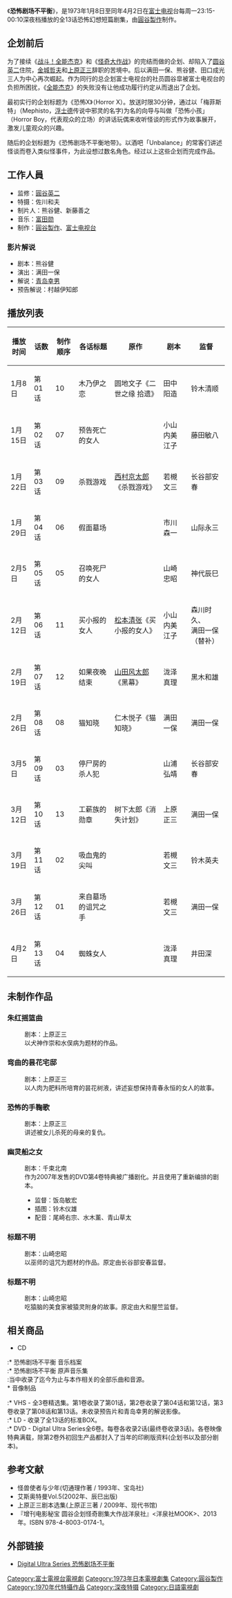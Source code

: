 {{inappropriate tone|time=2013-08-20T09:27:07+00:00}}
《'''恐怖剧场不平衡'''》，是1973年1月8日至同年4月2日在[[富士电视|富士电视]]台每周一23:15-00:10深夜档播放的全13话恐怖幻想短篇剧集，由[[圓谷製作|圓谷製作]]制作。

== 企划前后 ==
为了接续《[[Mj万能号|战斗！全能杰克]]》和《[[怪奇大作战|怪奇大作战]]》的完结而做的企划、却陷入了[[圆谷英二|圆谷英二]]住院，[[金城哲夫|金城哲夫]]和[[上原正三|上原正三]]辞职的苦境中。后以满田一保、熊谷健、田口成光三人为中心再次崛起。作为同行的总企划富士电视台的社员圆谷皐被富士电视台的负担所困扰，《[[Mj万能号|全能杰克]]》的失败没有让他成功履行约定从而退出了企划。

最初实行的企划标题为《恐怖X》（Horror X）。放送时限30分钟，通过以「梅菲斯特」（Mephisto，[[浮士德|浮士德]]传说中邪灵的名字)为名的向导与叫做「恐怖小孩」（Horror Boy，代表观众的立场）的讲话玩偶来收听怪谈的形式作为故事展开，激发儿童观众的兴趣。

随后的企划标题为《恐怖剧场不平衡地带》。以酒吧「Unbalance」的常客们讲述怪谈而卷入类似怪事件，为此设想过数名角色。经过以上这些企划而完成作品。

== 工作人員 ==
* 监修：[[圓谷英二|圓谷英二]]
* 特摄：佐川和夫
* 制片人：熊谷健、新藤善之
* 音乐：[[富田勋|富田勋]]
* 制作：[[圓谷製作|圓谷製作]]、[[富士电视台|富士电视台]]

=== 影片解说 ===
* 剧本：熊谷健
* 演出：满田一保
* 解说：[[青岛幸男|青岛幸男]]
* 预告解说：村越伊知郎

== 播放列表 ==
{| class="wikitable"
|-
! 播放时间 !! 话数 !! 制作顺序 !! 各话标题 !! 原作 !! 剧本 !! 监督
|-
| 1月8日 || 第01话 || 10 || 木乃伊之恋 || 圆地文子《二世之缘 拾遗》 || 田中阳造 || 铃木清顺
|-
| 1月15日 || 第02话 || 07 || 预告死亡的女人 ||  || 小山内美江子 || 藤田敏八
|-
| 1月22日 || 第03话 || 09 || 杀戮游戏 || [[西村京太郎|西村京太郎]]《杀戮游戏》 || 若槻文三 || 长谷部安春
|-
| 1月29日 || 第04话 || 06 || 假面墓场 ||  || 市川森一 || 山际永三
|-
| 2月5日 || 第05话 || 05 || 召唤死尸的女人 ||  || 山崎忠昭 || 神代辰巳
|-
| 2月12日 || 第06话 || 11 || 买小报的女人 || [[松本清张|松本清张]]《买小报的女人》 || 小山内美江子 || 森川时久、<br> 满田一保（替补）
|-
| 2月19日 || 第07话 || 12 || 如果夜晚结束 || [[山田风太郎|山田风太郎]]《黑幕》 || 泷泽真理 || 黑木和雄
|-
| 2月26日 || 第08话 || 08 || 猫知晓 || 仁木悦子《猫知晓》 || 满田一保 || 满田一保
|-
| 3月5日 || 第09话 || 03 || 停尸房的杀人犯 ||  || 山浦弘靖 || 长谷部安春
|-
| 3月12日 || 第10话 || 13 || 工薪族的勋章 || 树下太郎《消失计划》 || 上原正三 || 满田一保
|-
| 3月19日 || 第11话 || 02 || 吸血鬼的尖叫 ||  || 若槻文三 || 铃木英夫
|-
| 3月26日 || 第12话 || 01 || 来自墓场的诅咒之手 ||  || 若槻文三 || 满田一保
|-
| 4月2日 || 第13话 || 04 || 蜘蛛女人 ||  || 泷泽真理 || 井田深
|}

== 未制作作品 ==
=== 朱红摇篮曲 ===
:剧本：上原正三
:以犬神作崇和水俣病为题材的作品。

=== 弯曲的昙花宅邸 ===
:剧本：上原正三
:以人肉为肥料所培育的昙花树液，讲述妄想保持青春永恒的女人的故事。
=== 恐怖的手鞠歌 ===
:剧本：上原正三
:讲述被女儿杀死的母亲的复仇。
=== 幽灵船之女 ===
:剧本：千束北南
:作为2007年发售的DVD第4卷特典被广播剧化。并且使用了重新编排的剧本。
:* 监督：饭岛敏宏
:* 插图：铃木仪雄
:* 配音：尾崎右宗、水木薰、青山草太
=== 标题不明 ===
:剧本：山崎忠昭
:以巫师的诅咒为题材的作品。原定由长谷部安春监督。
=== 标题不明 ===
:剧本：山崎忠昭
:吃猿脑的美食家被猿灵附身的故事。原定由大和屋竺监督。

== 相关商品 ==
* CD
:* 恐怖剧场不平衡 音乐档案<br />
:* 恐怖剧场不平衡 原声音乐集<br />
:当中收录了迄今为止与本作相关的全部乐曲和音源。<br />
* 音像制品
:* VHS - 全3卷精选集。第1卷收录了第01话，第2卷收录了第04话和第12话，第3卷收录了第08话和第13话。未收录预告片和青岛幸男的解说影像。<br />
:* LD - 收录了全13话的标准BOX。<br />
:* DVD - Digital Ultra Series全6卷。每卷各收录2话(最终卷收录3话)。各卷映像特典满载，除第2卷外初回生产品都封入了当年的印刷版资料(企划书以及部分剧本)。

== 参考文献 ==
* 怪兽使者与少年(切通理作著 / 1993年、宝岛社)
* 艾斯奥特曼Vol.5(2002年、辰巳出版)
* 上原正三剧本选集(上原正三著 / 2009年、现代书馆)
* 『增刊电影秘宝 圆谷企划怪奇剧集大作战洋泉社』<洋泉社MOOK>、2013年。ISBN 978-4-8003-0174-1。

== 外部链接 ==
* [https://web.archive.org/web/20130626005753/http://www.dus.jp/digital_ultra_series/unbalance/index.html Digital Ultra Series 恐怖剧场不平衡]

{{DEFAULTSORT:Kyofu Gekijo Anbaransu}}
[[Category:富士電視台電視劇|Category:富士電視台電視劇]]
[[Category:1973年日本電視劇集|Category:1973年日本電視劇集]]
[[Category:圓谷製作|Category:圓谷製作]]
[[Category:1970年代特攝作品|Category:1970年代特攝作品]]
[[Category:深夜特摄|Category:深夜特摄]]
[[Category:日語電視劇|Category:日語電視劇]]